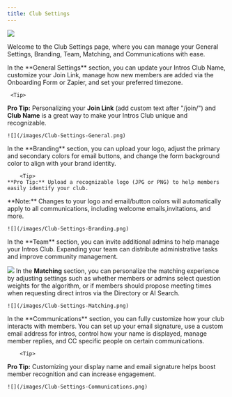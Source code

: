 ```yaml
---
title: Club Settings
---
```

![](/images/Club-Settings.png)

Welcome to the Club Settings page, where you can manage your General Settings, Branding, Team, Matching, and Communications with ease.

<Tabs>
  <Tab title="General Settings">
   In the **General Settings** section, you can update your Intros Club Name, customize your Join Link, manage how new members are added via the Onboarding Form or Zapier, and set your preferred timezone.

     <Tip>
   **Pro Tip:** Personalizing your **Join Link** (add custom text after "/join/") and **Club Name** is a great way to make your Intros Club unique and recognizable.
</Tip>

    ![](/images/Club-Settings-General.png)
  
  </Tab>
  <Tab title="Branding">
     In the **Branding** section, you can upload your logo, adjust the primary and secondary colors for email buttons, and change the form background color to align with your brand identity.

        <Tip>
    **Pro Tip:** Upload a recognizable logo (JPG or PNG) to help members easily identify your club.
</Tip>

<Note>
**Note:** Changes to your logo and email/button colors will automatically apply to all communications, including welcome emails,invitations, and more.
</Note>

    ![](/images/Club-Settings-Branding.png)

  </Tab>
  <Tab title="Team">
 In the **Team** section, you can invite additional admins to help manage your Intros Club. Expanding your team can distribute administrative tasks and improve community management.

![](/images/Club-Settings-Team.png)
  </Tab>
  <Tab title="Matching">
    In the **Matching** section, you can personalize the matching experience by adjusting settings such as whether members or admins select question weights for the algorithm, or if members should propose meeting times when requesting direct intros via the Directory or AI Search.

    ![](/images/Club-Settings-Matching.png)
  </Tab>
  <Tab title="Communications">
     In the **Communications** section, you can fully customize how your club interacts with members. You can set up your email signature, use a custom email address for intros, control how your name is displayed, manage member replies, and CC specific people on certain communications.
    
        <Tip>
  **Pro Tip:** Customizing your display name and email signature helps boost member recognition and can increase engagement.
</Tip>
     

    ![](/images/Club-Settings-Communications.png)
  </Tab>
</Tabs>
